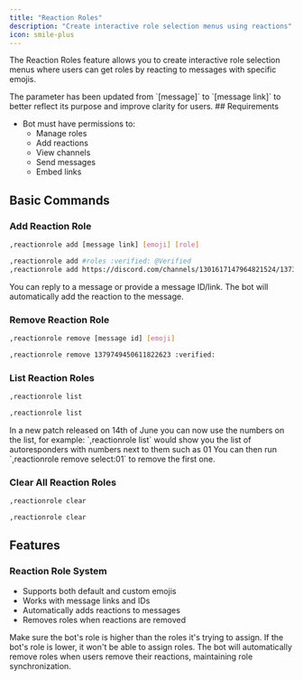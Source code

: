 ```yaml
---
title: "Reaction Roles"
description: "Create interactive role selection menus using reactions"
icon: smile-plus
---
```


The Reaction Roles feature allows you to create interactive role selection menus where users can get roles by reacting to messages with specific emojis.

<Info>
The parameter has been updated from `[message]` to `[message link]` to better reflect its purpose and improve clarity for users.
</Info>
## Requirements

- Bot must have permissions to:
  - Manage roles
  - Add reactions
  - View channels
  - Send messages
  - Embed links

## Basic Commands

### Add Reaction Role

<CodeGroup>

```bash Syntax
,reactionrole add [message link] [emoji] [role]
```

```bash Example
,reactionrole add #roles :verified: @Verified
,reactionrole add https://discord.com/channels/1301617147964821524/1373516665186422897/1379749450611822623 :star: @Member
```

</CodeGroup>

<Note>
You can reply to a message or provide a message ID/link. The bot will automatically add the reaction to the message.
</Note>

### Remove Reaction Role

<CodeGroup>

```bash Syntax
,reactionrole remove [message id] [emoji]
```

```bash Example
,reactionrole remove 1379749450611822623 :verified:
```

</CodeGroup>

### List Reaction Roles

<CodeGroup>

```bash Syntax
,reactionrole list
```

```bash Example
,reactionrole list
```

</CodeGroup>

<Info>
In a new patch released on 14th of June you can now use the numbers on the list, for example: 
`,reactionrole list` would show you the list of autoresponders with numbers next to them such as 01 
You can then run `,reactionrole remove select:01` to remove the first one.
</Info>

### Clear All Reaction Roles

<CodeGroup>

```bash Syntax
,reactionrole clear
```

```bash Example
,reactionrole clear
```

</CodeGroup>

## Features

### Reaction Role System
- Supports both default and custom emojis
- Works with message links and IDs
- Automatically adds reactions to messages
- Removes roles when reactions are removed

<Warning>
Make sure the bot's role is higher than the roles it's trying to assign. If the bot's role is lower, it won't be able to assign roles.
</Warning>

<Note>
The bot will automatically remove roles when users remove their reactions, maintaining role synchronization.
</Note> 